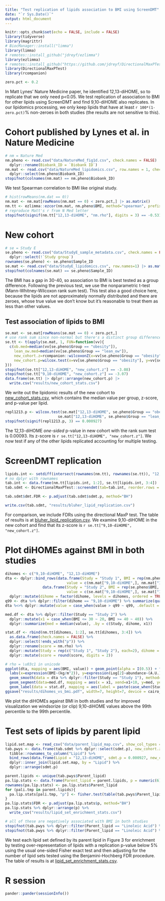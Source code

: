 ```yaml
---
title: "Test replication of lipids association to BMI using ScreenDMT"
date: "`r Sys.Date()`"
output: html_document
---
```


```r
knitr::opts_chunk$set(echo = FALSE, include = FALSE)
library(tidyverse)
library(magrittr)
# BiocManager::install("limma")
library(limma)
# remotes::install_github("jdreyf/ezlimma")
library(ezlimma)
# remotes::install_github("https://github.com/jdreyf/DirectionalMaxPTest/tree/4d94d1be714e8ce193928412354e766d9147da42")
library(DirectionalMaxPTest)
library(rcompanion)

zero.pct <- 0.2
```

In Matt Lynes' Nature Medicine paper, he identified 12,13-diHOME, so to replicate that we only need p<0.05. We test replication of association to BMI for other lipids using ScreenDMT and find 9,10-diHOME also replicates. In our lipidomics processing, we only keep lipids that have at least `r 100*(1-zero.pct)`% non-zeroes in both studies (the results are not sensitive to this).

# Cohort published by Lynes et al. in Nature Medicine

```r
# nm = Nature Med
nm.pheno <- read.csv("data/NatureMed_fig1d.csv", check.names = FALSE) |> 
  dplyr::rename(Biobank_ID = `Biobank ID`)
nm.mat <- read.csv("data/NatureMed_lipidomics.csv", row.names = 1, check.names = FALSE) |> 
  dplyr::select(nm.pheno$Biobank_ID)
stopifnot(colnames(nm.mat) == nm.pheno$Biobank_ID)
```

We test Spearman correlation to BMI like original study.

```r
# hist(rowMeans(nm.dat == 0))
nm.mat <- nm.mat[rowMeans(nm.mat == 0) < zero.pct,] |> as.matrix()
nm.tt <- ezlimma::ezcor(nm.mat, nm.pheno$BMI, method="spearman", prefix = "nm")
# reproduce Matt's r from N Med letter
stopifnot(signif(nm.tt["12,13-diHOME", "nm.rho"], digits = 3) == -0.531, signif(nm.tt["12,13-diHOME", "nm.p"], digits = 3) == 3e-05)
```

# New cohort

```r
# se = Study E
se.pheno <- read.csv("data/StudyE_sample_metadata.csv", check.names = FALSE) |> 
  dplyr::select(!`Study group`)
rownames(se.pheno) <- se.pheno$Sample_ID
se.mat <- read.csv("data/StudyE_lipidomics.csv", row.names=1) |> as.matrix()
stopifnot(colnames(se.mat) == se.pheno$Sample_ID)
```

The BMI has a gap in 30-40, so association to BMI is best tested as a group difference. Following the previous test, we use the nonparametric t-test (Mann-Whitney-Wilcoxon rank sum test). This test also a good choice here, because the lipids are not approximately normally distributed and there are zeroes, whose true value we don't know but it's reasonable to treat them as less than other values.

## Test association of lipids to BMI

```r
se.mat <- se.mat[rowMeans(se.mat == 0) < zero.pct,]
# use rank sum since non-normal but there's a distinct group difference
se.tt <- t(apply(se.mat, 1, FUN=function(vv){
  c(ob.med=median(vv[se.pheno$Group == "obesity"]),
    lean_ow.med=median(vv[se.pheno$Group == "lean_ow"]),
    new_cohort.z=rcompanion::wilcoxonZ(x=vv[se.pheno$Group == "obesity"], y=vv[se.pheno$Group == "lean_ow"])[["z"]],
    new_cohort.p=wilcox.test(x=vv[se.pheno$Group == "obesity"], y=vv[se.pheno$Group == "lean_ow"])$p.value)
}))
stopifnot(se.tt["12,13-diHOME", "new_cohort.z"] == -3.08)
stopifnot(se.tt["9,10-diHOME", "new_cohort.z"] == -3.07)
data.frame(se.tt) |> dplyr::arrange(new_cohort.p) |> 
  write.csv("results/new_cohort_stats.csv")
```

We write out the lipidomic results of the new cohort to [new_cohort_stats.csv](./results/new_cohort_stats.csv), which contains the median value per group, z-score, and p-value per lipid.

```r
repl1213.p <- wilcox.test(se.mat["12,13-diHOME", se.pheno$Group == "obesity"], 
                        se.mat["12,13-diHOME", se.pheno$Group == "lean_ow"], alternative = "less")$p.value
stopifnot(signif(repl1213.p, 3) == 0.000927)
```

The 12,13-diHOME *one-sided* p-value in new cohort with the rank sum test is 0.00093. Its z-score is `r se.tt["12,13-diHOME", "new_cohort.z"]`. We now test if any of the other lipids replicated accounting for multiple testing.

# ScreenDMT replication

```r
lipids.int <- setdiff(intersect(rownames(nm.tt), rownames(se.tt)), "12,13-diHOME")
# no dplyr with rownames
tab.int <- data.frame(nm.tt[lipids.int, 1:2], se.tt[lipids.int, 3:4])
tab.sdmt <- DirectionalMaxPTest::screendmt(tab=tab.int, reorder.rows = TRUE, prefix = "sdmt")

tab.sdmt$dmt.FDR <- p.adjust(tab.sdmt$sdmt.p, method="BH")

write.csv(tab.sdmt, "results/bluher_lipid_replication.csv")
```

For comparison, we include FDRs using the directional MaxP test. The table of results is at [bluher_lipid_replication.csv](results/bluher_lipid_replication.csv). We examine 9,10-diHOME in the new cohort and find that its z-score is `r se.tt["9,10-diHOME", "new_cohort.z"]`.

# Plot diHOMEs against BMI in both studies

```r
dihomes <- c("9,10-diHOME", "12,13-diHOME")
dta <- dplyr::bind_rows(data.frame(Study = "Study 1", BMI = rep(nm.pheno$BMI, times=2), dihome = rep(dihomes, each=nrow(nm.pheno)), 
                            value = c(nm.mat["9,10-diHOME",], nm.mat["12,13-diHOME",])),
                 data.frame(Study = "Study 2", BMI = rep(se.pheno$BMI, times=2), dihome = rep(dihomes, each=nrow(se.pheno)), 
                            value = c(se.mat["9,10-diHOME",], se.mat["12,13-diHOME",]))) %>%
  dplyr::mutate(dihome = factor(dihome, levels = dihomes, ordered = TRUE))
q99 <- dta %>% dplyr::filter(dihome == "9,10-diHOME") %>% summarize(quantile(x=value, probs = 0.99)) %>% dplyr::pull(1)
dta %<>% dplyr::mutate(value = case_when(value > q99 ~ q99, .default = value))

med.df <- dta %>% dplyr::filter(Study == "Study 2") %>%
  dplyr::mutate(x1 = case_when(BMI <= 30 ~ 20, BMI >= 40 ~ 40)) %>%
  dplyr::summarize(med = median(value), .by = c(Study, dihome, x1))

stat.df <- rbind(nm.tt[dihomes, 1:2], se.tt[dihomes, 3:4]) %>% 
  as.data.frame(check.names = FALSE) %>%
  dplyr::select(!ends_with("p")) %>%
  dplyr::rename(score = nm.rho) %>%
  dplyr::mutate(Study = rep(c("Study 1", "Study 2"), each=2), dihome = rep(dihomes, times=2), BMI=60, value=rep(4:3, times=2), .before = score) %>%
  dplyr::mutate(score = round(score, digits = 2))

# rho = \u03c1 in unicode
ggplot(dta, mapping = aes(BMI, value)) + geom_point(alpha = I(0.5)) + facet_grid(dihome ~ Study, scales = "free_y") + theme_bw() +
  labs(x=expression(BMI~(kg/m^2)), y=expression(Log[2]~abundance~(A.U.))) + 
  geom_smooth(data = dta %>% dplyr::filter(Study == "Study 1"), method="lm", formula = y~x, se=FALSE, color = "red") + 
  geom_segment(data=med.df, mapping = aes(x = x1, xend=x1+10, y=med, yend=med), color="red", linewidth=1.5) + 
  geom_label(data = stat.df, mapping = aes(label = paste(case_when(Study == "Study 2" ~ "z", .default = "\u03c1"), "=", score)))
ggsave("results/dihomes_vs_bmi.pdf", width=7, height=7, device = cairo_pdf)
```

We plot the diHOMEs against BMI in both studies and for improved visualization we windsorize (or clip) 9,10-diHOME values above the 99th percentile to the 99th percentile.

# Test sets of lipids by parent lipid

```r
lipid.set.map <- read_csv("data/parent_lipid_map.csv", show_col_types = FALSE)
tab.pwys <- data.frame(tab.sdmt %>% dplyr::select(sdmt.p), new_cohort.z = se.tt[rownames(tab.sdmt), "new_cohort.z"]) %>%
  tibble::rownames_to_column("Lipid") %>%
  bind_rows(data.frame(Lipid = "12,13-diHOME", sdmt.p = 0.000927, new_cohort.z = -3.08)) %>%
  dplyr::inner_join(lipid.set.map, by = "Lipid") %>%
  dplyr::arrange(sdmt.p)

parent.lipids <- unique(tab.pwys$Parent_lipid)
pa.lip.stats <- data.frame(Parent_lipid = parent.lipids, p = numeric(6), FDR = numeric(6))
rownames(pa.lip.stats) <- pa.lip.stats$Parent_lipid
for (pali.tmp in parent.lipids){
  pa.lip.stats[pali.tmp, "p"] <- fisher.test(table(tab.pwys$Parent_lipid != pali.tmp, tab.pwys$sdmt.p > 0.05), alternative = "greater")$p.value
}
pa.lip.stats$FDR <- p.adjust(pa.lip.stats$p, method="BH")
pa.lip.stats %>% dplyr::arrange(p) %>% 
  write_csv("results/lipid_set_enrichment_stats.csv")

# all of these are negatively associated with BMI in both studies
stopifnot(tab.pwys %>% dplyr::filter(Parent_lipid == "Linoleic Acid") %>% dplyr::pull(sdmt.p) < 0.5)
stopifnot(tab.pwys %>% dplyr::filter(Parent_lipid == "Linoleic Acid") %>% dplyr::pull(new_cohort.z) < 0)
```

We test each lipid set defined by its parent lipid in Figure 3 for enrichment by testing over-representation of lipids with a replication p-value below 5% using the usual one-sided Fisher exact test and then adjusting for the number of lipid sets tested using the Benjamini-Hochberg FDR procedure. The table of results is at [lipid_set_enrichment_stats.csv](results/lipid_set_enrichment_stats.csv).

# R session
```r
pander::pander(sessionInfo())
```